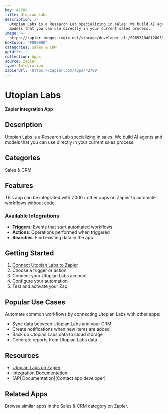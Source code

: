 ```yaml
---
key: 42709
title: Utopian Labs
description: >-
  Utopian Labs is a Research Lab specializing in sales. We build AI agents and
  models that you can use directly in your current sales process.
image: >-
  https://zapier-images.imgix.net/storage/developer_cli/026531040f28036223fe3cb9241eda17.png?auto=format%2Ccompress&ixlib=python-3.0.0&q=50
hexColor: '#000000'
categories: Sales & CRM
apiUrl: ''
collection: Apps
source: zapier
type: Integration
zapierUrl: 'https://zapier.com/apps/42709'
---
```

# Utopian Labs

**Zapier Integration App**

## Description

Utopian Labs is a Research Lab specializing in sales. We build AI agents and models that you can use directly in your current sales process.

## Categories

Sales & CRM

## Features

This app can be integrated with 7,000+ other apps on Zapier to automate workflows without code.

### Available Integrations

- **Triggers**: Events that start automated workflows
- **Actions**: Operations performed when triggered
- **Searches**: Find existing data in the app

## Getting Started

1. [Connect Utopian Labs to Zapier](https://zapier.com/apps/42709)
2. Choose a trigger or action
3. Connect your Utopian Labs account
4. Configure your automation
5. Test and activate your Zap

## Popular Use Cases

Automate common workflows by connecting Utopian Labs with other apps:

- Sync data between Utopian Labs and your CRM
- Create notifications when new items are added
- Back up Utopian Labs data to cloud storage
- Generate reports from Utopian Labs data

## Resources

- [Utopian Labs on Zapier](https://zapier.com/apps/42709)
- [Integration Documentation](https://zapier.com/apps/42709/integrations)
- [API Documentation](Contact app developer)

## Related Apps

Browse similar apps in the Sales & CRM category on Zapier.
